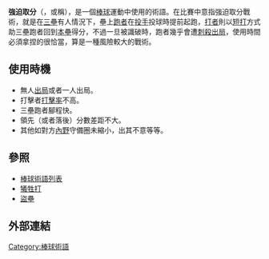 '''強迫取分'''（{{lang-en|'''squeeze'''}}，或稱{{lang|en|'''squeeze play'''}}），是一個[[棒球|棒球]]運動中使用的術語。在比賽中意指強迫取分戰術，就是在[[三壘|三壘]]有人情況下，壘上[[跑壘員|跑者]]在[[投手|投手]]投球時提前起跑，[[打者|打者]]則以[[犧牲短打|短打]]方式助三壘跑者回到[[本壘|本壘]]得分，不過一旦被識破時，跑者幾乎會遭[[刺殺_(棒球)|刺殺出局]]，使用時間必須拿捏的很恰當，算是一種風險較大的戰術。

== 使用時機 ==
* 無人[[出局_(棒球)|出局]]或者一人出局。
* 打擊者[[打擊率|打擊率]]不高。
* 三壘跑者腳程快。
* 領先（或者落後）分數差距不大。
* 其他如對方[[內野|內野]]守備圈未縮小，出其不意等等。

== 參照 ==
* [[棒球術語列表|棒球術語列表]]
* [[犧牲打|犧牲打]]
* [[盜壘|盜壘]]

== 外部連結 ==
{{台灣棒球維基館}}

{{棒球小作品}}

[[Category:棒球術語|Category:棒球術語]]